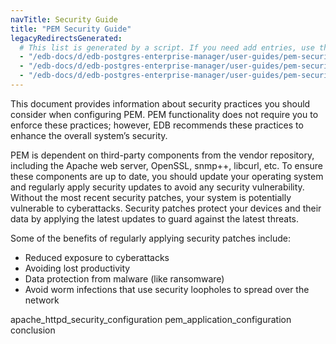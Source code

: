 ```yaml
---
navTitle: Security Guide
title: "PEM Security Guide"
legacyRedirectsGenerated:
  # This list is generated by a script. If you need add entries, use the `legacyRedirects` key.
  - "/edb-docs/d/edb-postgres-enterprise-manager/user-guides/pem-security-guide/8.0/index.html"
  - "/edb-docs/d/edb-postgres-enterprise-manager/user-guides/pem-security-guide/8.0/conclusion.html"
  - "/edb-docs/d/edb-postgres-enterprise-manager/user-guides/pem-security-guide/8.0/genindex.html"
---
```


This document provides information about security practices you should consider when configuring PEM. PEM functionality does not require you to enforce these practices; however, EDB recommends these practices to enhance the overall system’s security.

PEM is dependent on third-party components from the vendor repository, including the Apache web server, OpenSSL, snmp++, libcurl, etc. To ensure these components are up to date, you should update your operating system and regularly apply security updates to avoid any security vulnerability. Without the most recent security patches, your system is potentially vulnerable to cyberattacks. Security patches protect your devices and their data by applying the latest updates to guard against the latest threats.

Some of the benefits of regularly applying security patches include:

-   Reduced exposure to cyberattacks
-   Avoiding lost productivity
-   Data protection from malware (like ransomware)
-   Avoid worm infections that use security loopholes to spread over the network

<div class="toctree" maxdepth="1">

apache_httpd_security_configuration pem_application_configuration conclusion

</div>
